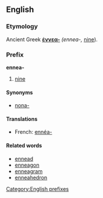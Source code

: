 ==English==
===Etymology===
Ancient Greek '''[[ἐννεα-]]''' ''(ennea-,'' [[nine]]).

===Prefix===
[[Category:English prefixes]]
'''ennea-'''

#[[nine]]

====Synonyms====
*[[nona-]]

====Translations====
*French: [[ennéa-]]

====Related words====
*[[ennead]]
*[[enneagon]]
*[[enneagram]]
*[[enneahedron]]